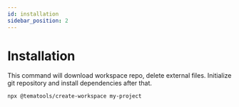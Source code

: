 ```yaml
---
id: installation
sidebar_position: 2
---
```


# Installation

This command will download workspace repo, delete external files. 
Initialize git repository and install dependencies after that.

```bash
npx @tematools/create-workspace my-project
```

